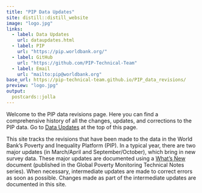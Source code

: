 ```yaml
---
title: "PIP Data Updates"
site: distill::distill_website
image: "logo.jpg"
links:
  - label: Data Updates
    url: dataupdates.html
  - label: PIP
    url: "https://pip.worldbank.org/"
  - label: GitHub
    url: "https://github.com/PIP-Technical-Team"
  - label: Email
    url: "mailto:pip@worldbank.org"
base_url: https://pip-technical-team.github.io/PIP_data_revisions/
preview: "logo.jpg"
output:
  postcards::jolla
---
```

 
Welcome to the PIP data revisions page. Here you can find a comprehensive history of all the changes, updates, and corrections to the PIP data. Go to [Data Updates](dataupdates.html) at the top of this page.

This site tracks the revisions that have been made to the data in the World Bank’s Poverty and Inequality Platform (PIP). In a typical year, there are two major updates (in March/April and September/October), which bring in new survey data. These major updates are documented using a [What’s New](https://pip.worldbank.org/publication) document (published in the Global Poverty Monitoring Technical Notes series). When necessary, intermediate updates are made to correct errors as soon as possible. Changes made as part of the intermediate updates are documented in this site.
